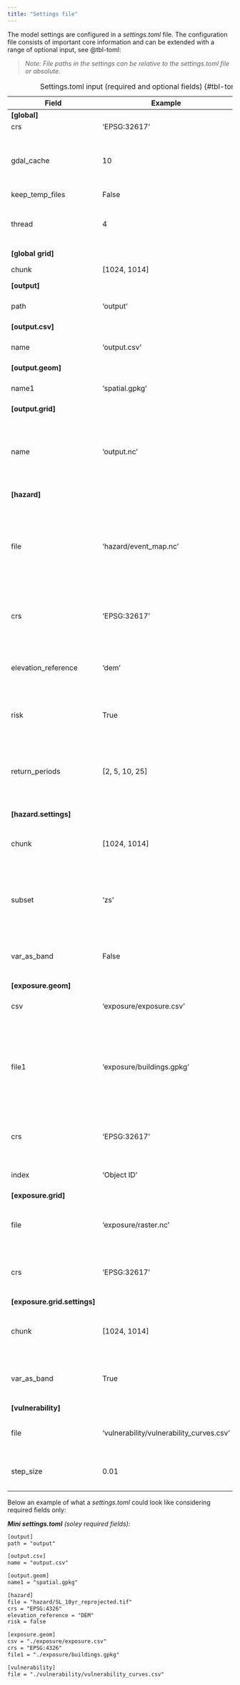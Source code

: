 ```yaml
---
title: "Settings file"
---
```

The model settings are configured in a *settings.toml* file. The configuration file consists of important core information and can be extended with a range of optional input, see @tbl-toml:

> *Note: File paths in the settings can be relative to the settings.toml file or absolute.*

| Field                    | Example                                  | Required                           | Note                                                                                                          |
|------------------------------|------------------------------------------|-------------------------------------|---------------------------------------------------------------------------------------------------------------|
| **[global]**                 |                                          |                                     |                                                                                                               |
| crs                          | 'EPSG:32617'                             | No                                  | Projection                                                                                                    |
| gdal_cache                   | 10                                       | No                                  | Set the GDAL cache in megabytes to restrict the footprint of GDAL                                             |
| keep_temp_files              | False                                    | No                                  | True/False                                                                                                    |
| thread                       | 4                                        | No                                  | Set the number of threads of the calculations                                                                 |
| **[global grid]**            |                                          |                                     |                                                                                                               |
| chunk                        | [1024, 1014]                             | No                                  | Set grid chunk size                                                                                           |
| **[output]**                 |                                          |                                     |                                                                                                               |
| path                         | 'output'                                 | Yes                                 | Set directory path to save the output                                                                         |
| **[output.csv]**             |                                          |                                     |                                                                                                               |
| name                         | 'output.csv'                             | Yes                                 | File name of the output csv                                                                                   |
| **[output.geom]**            |                                          |                                     |                                                                                                               |
| name1                        | 'spatial.gpkg'                           | Yes                                 | File name of the output vector data                                                                           |
| **[output.grid]**            |                                          | optional                            |                                                                                                               |
| name                         | 'output.nc'                              | Yes, if working with grid           | File name for the output for the grid model; **WARN: not fully implemented yet**                                  |
| **[hazard]**                 |                                          |                                     |                                                                                                               |
| file                         | 'hazard/event_map.nc'                    | Yes                                 | Path to hazard file (raster or netCDF). Can contain one (for events) or multiple (for return periods) bands   |
| crs                          | 'EPSG:32617'                             | Yes, if crs is unknown in dataset   | Projection of hazard data                                                                                     |
| elevation_reference          | 'dem'                                    | Yes                                 | DEM or Datum for a water depth or water elevation map                                                         |
| risk                         | True                                     | Yes                                 | True/False If true, risk (EAD) is calculated                                                                  |
| return_periods               | [2, 5, 10, 25]                           | No                                  | Return periods for hazard calculation when they cannot be inferred from the data itself                       |
| **[hazard.settings]**        |                                          |                                     |                                                                                                               |
| chunk                        | [1024, 1014]                             | No                                  | Set chunk size (Advise to use the setting under global.grid)                                                  |
| subset                       | 'zs'                                     | No                                  | Specific layer from a multilayered netCDF file (GDAL can't read those properly)                               |
| var_as_band                  | False                                    | No                                  | True/False Read netCDF subdatasets as raster bands                                                            |
| **[exposure.geom]**          |                                          |                                     |                                                                                                               |
| csv                          | 'exposure/exposure.csv'                  | Yes                                 | All additional info for the vector data                                                                       |
| file1                        | 'exposure/buildings.gpkg'                | Yes                                 | File path of exposure vector file with Object ID column to enable linking exposure.csv output to vector file. |
| crs                          | 'EPSG:32617'                             | Yes, if crs is unknown in dataset   | Projection of exposure data                                                                                   |
| index                        | 'Object ID'                              | Yes                                 | Set index column of the data                                                                                  |
| **[exposure.grid]**          |                                          |                                     |                                                                                                               |
| file                         | 'exposure/raster.nc'                     | Yes, if netCDF is provided as input |                                                                                                               |
| crs                          | 'EPSG:32617'                             | Yes, if crs is unknown in dataset   | Output projection                                                                                             |
| **[exposure.grid.settings]** |                                          |                                     |                                                                                                               |
| chunk                        | [1024, 1014]                             | No                                  | Set chunk size (Advise to use the setting under global.grid)                                                  |
| var_as_band                  | True                                     | No                                  | True/False Read netCDF subdatasets as raster bands                                                            |
| **[vulnerability]**          |                                          |                                     |                                                                                                               |
| file                         | 'vulnerability/vulnerability_curves.csv' | Yes                                 | Damage functions for impact assessment                                                                        |
| step_size                    | 0.01                                     | No                                  | Interpolation scale for the vulnerability curves                                                              |
: Settings.toml input (required and optional fields) {#tbl-toml .striped .hover}

Below an example of what a *settings.toml* could look like considering required fields only:

***Mini settings.toml** (soley required fields):*
```html
[output]
path = "output"

[output.csv]
name = "output.csv"

[output.geom]
name1 = "spatial.gpkg"

[hazard]
file = "hazard/SL_10yr_reprojected.tif"
crs = "EPSG:4326"
elevation_reference = "DEM"
risk = false

[exposure.geom]
csv = "./exposure/exposure.csv"
crs = "EPSG:4326"
file1 = "./exposure/buildings.gpkg"

[vulnerability]
file = "./vulnerability/vulnerability_curves.csv"

```
